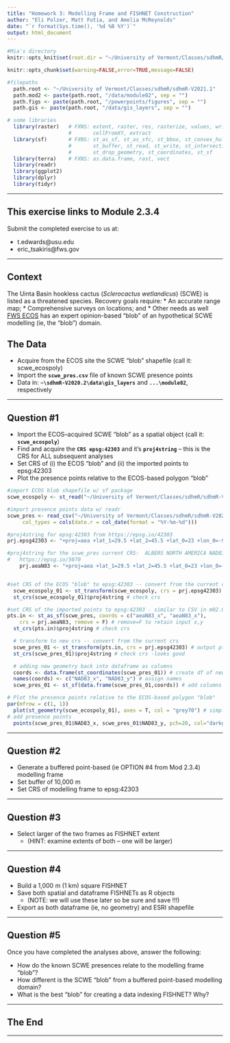 ```yaml
---
title: "Homework 3: Modelling Frame and FISHNET Construction"
author: "Eli Polzer, Matt Futia, and Amelia McReynolds"
date: "`r format(Sys.time(), '%d %B %Y')`"
output: html_document
---
```


```r
#Mia's directory
knitr::opts_knit$set(root.dir = "~/University of Vermont/Classes/sdhmR/sdhmR-V2021.1")

knitr::opts_chunk$set(warning=FALSE,error=TRUE,message=FALSE)

#filepaths
  path.root <- "~/University of Vermont/Classes/sdhmR/sdhmR-V2021.1" 
  path.mod2 <- paste(path.root, "/data/module02", sep = "")
  path.figs <- paste(path.root, "/powerpoints/figures", sep = "") 
  path.gis <- paste(path.root, "/data/gis_layers", sep = "")
```

```r
# some libraries
  library(raster)	# FXNS: extent, raster, res, rasterize, values, writeRaster, 
					#       cellFromXY, extract
  library(sf)    	# FXNS: st_as_sf, st_as_sfc, st_bbox, st_convex_hull, st_union
					#       st_buffer, st_read, st_write, st_intersection, st_geometry,
					#       st_drop_geometry, st_coordinates, st_sf
  library(terra)	# FXNS: as.data.frame, rast, vect
  library(readr)
  library(ggplot2)
  library(dplyr)
  library(tidyr)
```


---

## This exercise links to Module 2.3.4

Submit the completed exercise to us at:

* t.edwards@usu.edu 
* eric_tsakiris@fws.gov 

---

## Context

The Uinta Basin hookless cactus (*Sclerocactus wetlandicus*) (SCWE) is listed as a threatened species.  Recovery goals require:
* An accurate range map;
* Comprehensive surveys on locations; and
* Other needs as well
[FWS ECOS](https://ecos.fws.gov/ecp/species/9037) has an expert opinion-based "blob" of an hypothetical SCWE modelling (ie, the "blob") domain.

## The Data

* Acquire from the ECOS site the SCWE "blob" shapefile (call it: scwe_ecospoly) 
* Import the **`scwe_pres.csv`** file of known SCWE presence points
* Data in: **`~\sdhmR-V2020.2\data\gis_layers`** and **`...\module02`**, respectively

---

## Question #1

* Import the ECOS--acquired SCWE "blob" as a spatial object (call it: **`scwe_ecospoly`**)
* Find and acquire the **`CRS epsg:42303`** and it's **`proj4string`** – this is the CRS for ALL subsequent analyses
* Set CRS of (i) the ECOS "blob" and (ii) the imported points to epsg:42303
* Plot the presence points relative to the ECOS-based polygon "blob"

```r
#import ECOS blob shapefile w/ sf package
scwe_ecospoly <- st_read("~/University of Vermont/Classes/sdhmR/sdhmR-V2021.1/data/gis_layers/scwe_ecospoly.shp")

#import presence points data w/ readr
scwe_pres <- read_csv("~/University of Vermont/Classes/sdhmR/sdhmR-V2021.1/data/module02/scwe_pres.csv", 
     col_types = cols(date.r = col_date(format = "%Y-%m-%d")))
```

```r
#proj4string for epsg:42303 from https://epsg.io/42303 
prj.epsg42303 <- "+proj=aea +lat_1=29.5 +lat_2=45.5 +lat_0=23 +lon_0=-96 +x_0=0 +y_0=0 +ellps=GRS80 +datum=NAD83 +units=m +no_defs no_defs"

#proj4string for the scwe_pres current CRS:  ALBERS NORTH AMERICA NAD83
#   https://epsg.io/5070
    prj.aeaN83 <- "+proj=aea +lat_1=29.5 +lat_2=45.5 +lat_0=23 +lon_0=-96 +x_0=0 +y_0=0 +ellps=GRS80 +towgs84=0,0,0,0,0,0,0 +units=m +no_defs" # epsg:42303 


#set CRS of the ECOS "blob" to epsg:42303 -- convert from the current crs
  scwe_ecospoly_01 <- st_transform(scwe_ecospoly, crs = prj.epsg42303) # output pts as spatial
  st_crs(scwe_ecospoly_01)$proj4string # check crs 

#set CRS of the imported points to epsg:42303 - similar to CSV in m02.01-dataimport
pts.in <- st_as_sf(scwe_pres, coords = c("aeaN83_x", "aeaN83_x"), 
    crs = prj.aeaN83, remove = F) # remove=F to retain input x,y
  st_crs(pts.in)$proj4string # check crs

  # transform to new crs -- convert from the current crs
  scwe_pres_01 <- st_transform(pts.in, crs = prj.epsg42303) # output pts as spatial
  st_crs(scwe_pres_01)$proj4string # check crs -looks good

  # adding new geometry back into dataframe as columns
  coords <- data.frame(st_coordinates(scwe_pres_01)) # create df of new geometry
  names(coords) <- c("NAD83_x", "NAD83_y") # assign names
  scwe_pres_01 <- st_sf(data.frame(scwe_pres_01,coords)) # add columns

```

```r
# Plot the presence points relative to the ECOS-based polygon "blob"
par(mfrow = c(1, 1))
  plot(st_geometry(scwe_ecospoly_01), axes = T, col = "grey70") # simple plot
# add presence points
  points(scwe_pres_01$NAD83_x, scwe_pres_01$NAD83_y, pch=20, col="darkgreen", add=T)
```

---

## Question #2

* Generate a buffered point-based (ie OPTION #4 from Mod 2.3.4) modelling frame
* Set buffer of 10,000 m
* Set CRS of modelling frame to epsg:42303

---

## Question #3

* Select larger of the two frames as FISHNET extent 
  * (HINT: examine extents of both -- one will be larger)

---

## Question #4

* Build a 1,000 m (1 km) square FISHNET
* Save both spatial and dataframe FISHNETs as R objects 
  * (NOTE: we will use these later so be sure and save !!!)
* Export as both dataframe (ie, no geometry) and ESRI shapefile

---

## Question #5

Once you have completed the analyses above, answer the following:

* How do the known SCWE presences relate to the modelling frame "blob"?
* How different is the SCWE "blob" from a buffered point-based modelling domain?
* What is the best "blob" for creating a data indexing FISHNET?  Why?

---

## The End

---

